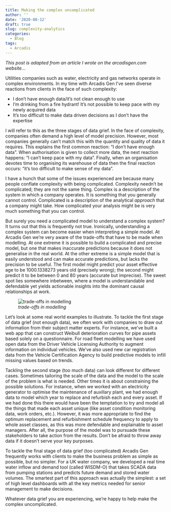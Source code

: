 ```yaml
---
title: Making the complex uncomplicated
author: ''
date: '2020-08-12'
draft: true
slug: complexity-analytics
categories:
  - Blog
tags:
  - Arcadis
---
```


_This post is adapted from an article I wrote on the arcadisgen.com website..._

Utilities companies such as water, electricity and gas networks operate in complex environments. In my time with Arcadis Gen I've seen diverse reactions from clients in the face of such complexity:

* I don't have enough data/it's not clean enough to use
* I'm drinking from a fire hydrant! It's not possible to keep pace with my newly acquired data
* It’s too difficult to make data driven decisions as I don’t have the expertise

I will refer to this as the three stages of data grief. In the face of complexity, companies often demand a high level of model precision. However, most companies generally can't match this with the quantity and quality of data it requires. This explains the first common reaction: "I don't have enough data". When authorisation is given to collect more data, the next reaction happens: "I can't keep pace with my data". Finally, when an organisation devotes time to organising its warehouse of data then the final reaction occurs: "it's too difficult to make sense of my data".

I have a hunch that some of the issues experienced are because many people conflate complexity with being complicated. Complexity needn't be complicated; they are not the same thing. Complex is a description of the system in which a company operates. It is something that you generally cannot control. Complicated is a description of the analytical _approach_ that a company might take. How complicated your analysis might be is very much something that you can control.

But surely you need a complicated model to understand a complex system? It turns out that this is frequently not true. Ironically, understanding a complex system can become easier when interpreting a simple model. At Arcadis Gen we're very aware of the trade-offs that have to be made when modelling. At one extreme it is possible to build a complicated and precise model, but one that makes inaccurate predictions because it does not generalise in the real world. At the other extreme is a simple model that is easily understood and can make accurate predictions, but lacks the precision to be useful. The first model might predict your asset effective age to be 1000.1338273 years old (precisely wrong); the second might predict it to be between 0 and 80 years (accurate but imprecise). The sweet spot lies somewhere inbetween, where a model is understandable and defendable yet yields actionable insights into the dominant causal relationships at work.

![_trade-offs in modelling_](../../img/trade-off.png)

Let's look at some real world examples to illustrate. To tackle the first stage of data grief (not enough data), we often work with companies to draw out information from their subject matter experts. For instance, we've built a web app that can construct Weibull deterioration curves for pipe assets based solely on a questionnaire. For road fleet modelling we have used open data from the Driver Vehicle Licensing Authority to augment information on individual vehicles. We've also used new car registration data from the Vehicle Certification Agency to build predictive models to infill missing values based on trends.

Tackling the second stage (too much data) can look different for different cases. Sometimes tailoring the scale of the data and the model to the scale of the problem is what is needed. Other times it is about constraining the possible solutions. For instance, when we worked with an electricity generator to optimise the maintenance of auxillary plant, we had enough data to model which year to replace and refurbish each and every asset. If we had done this there would have been the temptation to try and model all the things that made each asset unique (like asset condition monitoring data, work orders, etc.).  However, it was more appropriate to find the optimum replacement and refurbishment schedule frequency to apply to whole asset classes, as this was more defendable and explainable to asset managers. After all, the purpose of the model was to pursuade these stakeholders to take action from the results. Don't be afraid to throw away data if it doesn't serve your key purposes.

To tackle the final stage of data grief (too complicated) Arcadis Gen frequently works with clients to make the business problem as simple as possible, but no simpler. For a UK water company, we developed a real time water inflow and demand tool (called WISDM-O) that takes SCADA data from pumping stations and predicts future demand and stored water volumes. The smartest part of this approach was actually the simplest: a set of high level dashboards with all the key metrics needed for senior management to make decisions.

Whatever data grief you are experiencing, we're happy to help make the complex uncomplicated.
